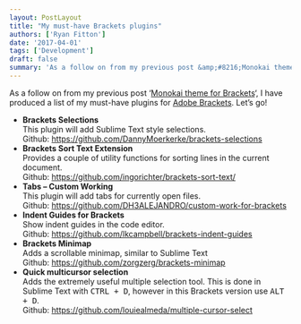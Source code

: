 ```yaml
---
layout: PostLayout
title: "My must-have Brackets plugins"
authors: ['Ryan Fitton']
date: '2017-04-01'
tags: ['Development']
draft: false
summary: 'As a follow on from my previous post &amp;#8216;Monokai theme for Brackets&amp;#8216;, I have produced a list of my must-have plugins for Adobe Brackets. Let&amp;#8217;s go! Brackets Selections This plugin will add Sublime Text style selections. Github: https://github.com/DannyMoerkerke/brackets-selections Brackets Sort Text Extension Provides a couple of utility functions for sorting lines in the current document. [&amp;hellip;]'
---
```


<p>As a follow on from my previous post &#8216;<a href="https://ryanfitton.co.uk/blog/monokai-theme-for-brackets/">Monokai theme for Brackets</a>&#8216;, I have produced a list of my must-have plugins for <a href="http://brackets.io/">Adobe Brackets</a>. Let&#8217;s go!</p>
<ul>
<li><strong>Brackets Selections</strong><br />
This plugin will add Sublime Text style selections.<br />
Github: <a href="https://github.com/DannyMoerkerke/brackets-selections">https://github.com/DannyMoerkerke/brackets-selections</a></li>
<li><strong>Brackets Sort Text Extension</strong><br />
Provides a couple of utility functions for sorting lines in the current document.<br />
Github: <a href="https://github.com/ingorichter/brackets-sort-text/">https://github.com/ingorichter/brackets-sort-text/</a></li>
<li><strong>Tabs &#8211; Custom Working</strong><br />
This plugin will add tabs for currently open files.<br />
Github: <a href="https://github.com/DH3ALEJANDRO/custom-work-for-brackets">https://github.com/DH3ALEJANDRO/custom-work-for-brackets</a></li>
<li><strong>Indent Guides for Brackets</strong><br />
Show indent guides in the code editor.<br />
Github: <a href="https://github.com/lkcampbell/brackets-indent-guides">https://github.com/lkcampbell/brackets-indent-guides</a></li>
<li><strong>Brackets Minimap</strong><br />
Adds a scrollable minimap, similar to Sublime Text<br />
Github: <a href="https://github.com/zorgzerg/brackets-minimap">https://github.com/zorgzerg/brackets-minimap</a></li>
<li><strong>Quick multicursor selection</strong><br />
Adds the extremely useful multiple selection tool. This is done in Sublime Text with <kbd><kbd>CTRL</kbd> + <kbd>D</kbd></kbd>, however in this Brackets version use <kbd><kbd>ALT</kbd> + <kbd>D</kbd></kbd>.<br />
Github: <a href="https://github.com/louiealmeda/multiple-cursor-select">https://github.com/louiealmeda/multiple-cursor-select</a></li>
</ul>